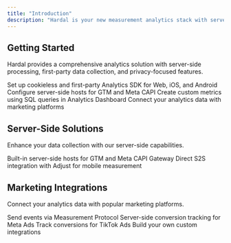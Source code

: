 ```yaml
---
title: "Introduction"
description: "Hardal is your new measurement analytics stack with server-side, first-party and privacy-focused capabilities"
---
```


## Getting Started

Hardal provides a comprehensive analytics solution with server-side processing, first-party data collection, and privacy-focused features.

<CardGroup cols={2}>
  <Card
    title="Analytics SDK"
    icon="chart-line"
    href="/quickstart/analytics-sdk">
    Set up cookieless and first-party Analytics SDK for Web, iOS, and Android
  </Card>
  <Card
    title="Server Hosts"
    icon="server"
    href="/quickstart/server-hosts">
    Configure server-side hosts for GTM and Meta CAPI
  </Card>
  <Card
    title="Custom Dashboard"
    icon="gauge"
    href="/quickstart/custom-dashboard">
    Create custom metrics using SQL queries in Analytics Dashboard
  </Card>
  <Card
    title="Marketing Destinations"
    icon="share-nodes"
    href="/destinations/introduction">
    Connect your analytics data with marketing platforms
  </Card>
</CardGroup>

## Server-Side Solutions

Enhance your data collection with our server-side capabilities.

<CardGroup cols={2}>
  <Card
    title="Server-side Hosts"
    icon="database"
    href="/server-hosts/introduction">
    Built-in server-side hosts for GTM and Meta CAPI Gateway
  </Card>
  <Card
    title="Server-to-Server"
    icon="network-wired"
    href="/server-to-server/adjust">
    Direct S2S integration with Adjust for mobile measurement
  </Card>
</CardGroup>

## Marketing Integrations

Connect your analytics data with popular marketing platforms.

<CardGroup cols={2}>
  <Card
    title="Google Analytics 4"
    icon="google"
    href="/destinations/google-analytics">
    Send events via Measurement Protocol
  </Card>
  <Card
    title="Meta CAPI"
    icon="meta"
    href="/destinations/meta-conversion">
    Server-side conversion tracking for Meta Ads
  </Card>
  <Card
    title="TikTok Events API"
    icon="tiktok"
    href="/destinations/tiktok">
    Track conversions for TikTok Ads
  </Card>
  <Card
    title="Custom API"
    icon="code"
    href="/destinations/custom-api">
    Build your own custom integrations
  </Card>
</CardGroup>